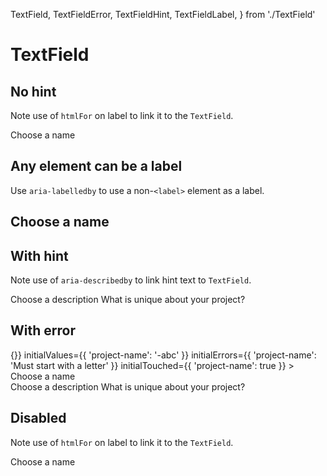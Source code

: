   TextField,
  TextFieldError,
  TextFieldHint,
  TextFieldLabel,
} from './TextField'

<Meta
  title="Components/TextField"
  component={TextField}
  decorators={[FormikDecorator()]}
/>

# TextField

## No hint

Note use of `htmlFor` on label to link it to the `TextField`.

<Canvas withSource="open">
  <Story name="No hint">
    <TextFieldLabel htmlFor="project-name">Choose a name</TextFieldLabel>
    <TextField id="project-name" name="project-name" placeholder="Enter name" />
  </Story>
</Canvas>

## Any element can be a label

Use `aria-labelledby` to use a non-`<label>` element as a label.

<Canvas withSource="open">
  <Story name="Alt label">
    <h2 id="project-name-label" className="text-display-xl mb-4">
      Choose a name
    </h2>
    <TextField
      aria-labelledby="project-name-label"
      name="project-name"
      placeholder="Enter name"
    />
  </Story>
</Canvas>

## With hint

Note use of `aria-describedby` to link hint text to `TextField`.

<Canvas withSource="open">
  <Story name="With hint">
    <TextFieldLabel htmlFor="project-description">
      Choose a description
    </TextFieldLabel>
    <TextFieldHint id="description-hint">
      What is unique about your project?
    </TextFieldHint>
    <TextField
      id="project-description"
      name="project-description"
      aria-describedby="description-hint"
      placeholder="A project"
    />
  </Story>
</Canvas>

## With error

<Canvas withSource="open">
  <Story name="With error">
    <Formik
      onSubmit={() => {}}
      initialValues={{ 'project-name': '-abc' }}
      initialErrors={{ 'project-name': 'Must start with a letter' }}
      initialTouched={{ 'project-name': true }}
    >
      <Form>
        <div className="mb-4">
          <TextFieldLabel htmlFor="project-name">Choose a name</TextFieldLabel>
          <TextField
            id="project-name"
            name="project-name"
            placeholder="Enter name"
            error
            aria-describedby="project-name-error"
          />
          <TextFieldError name="project-name" />
        </div>
        <div>
          <TextFieldLabel htmlFor="project-description">
            Choose a description
          </TextFieldLabel>
          <TextFieldHint id="description-hint">
            What is unique about your project?
          </TextFieldHint>
          <TextField
            id="project-description"
            name="project-description"
            aria-describedby="description-hint"
            placeholder="A project"
          />
        </div>
      </Form>
    </Formik>
  </Story>
</Canvas>

## Disabled

Note use of `htmlFor` on label to link it to the `TextField`.

<Canvas withSource="open">
  <Story name="Disabled">
    <TextFieldLabel htmlFor="project-name">Choose a name</TextFieldLabel>
    <TextField
      id="project-name"
      name="project-name"
      placeholder="Enter name"
      disabled
    />
  </Story>
</Canvas>
